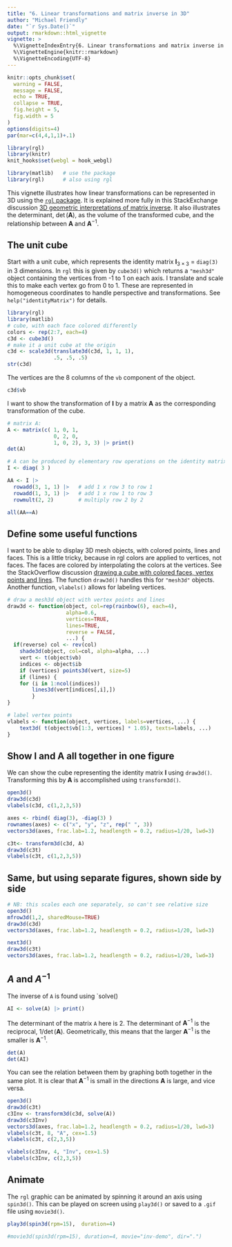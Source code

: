 ```yaml
---
title: "6. Linear transformations and matrix inverse in 3D"
author: "Michael Friendly"
date: "`r Sys.Date()`"
output: rmarkdown::html_vignette
vignette: >
  %\VignetteIndexEntry{6. Linear transformations and matrix inverse in 3D}
  %\VignetteEngine{knitr::rmarkdown}
  %\VignetteEncoding{UTF-8}
---
```


```r
knitr::opts_chunk$set(
  warning = FALSE,
  message = FALSE,
  echo = TRUE,
  collapse = TRUE,
  fig.height = 5,
  fig.width = 5
)
options(digits=4)
par(mar=c(4,4,1,1)+.1)
```
```r
library(rgl)
library(knitr)
knit_hooks$set(webgl = hook_webgl)
```

```r
library(matlib)   # use the package
library(rgl)      # also using rgl
```

This vignette illustrates how linear transformations can be represented in 3D using
the [`rgl` package](https://dmurdoch.github.io/rgl/).
It is explained more fully in this StackExchange discussion
[3D geometric interpretations of matrix inverse](https://math.stackexchange.com/questions/1948184/3d-geometric-interpretations-of-matrix-inverse).
It also illustrates the determinant, $\det(\mathbf{A})$, as the volume of the transformed
cube, and the relationship between $\mathbf{A}$ and $\mathbf{A}^{-1}$.


## The unit cube
Start with a unit cube, which represents the identity matrix $\mathbf{I}_{3 \times 3}$ = `diag(3)` in 3 dimensions.
In `rgl` this is given by `cube3d()` which returns a `"mesh3d"` object containing the vertices from -1 to 1
on each axis. I translate and scale this to make each vertex go from 0 to 1.
These are represented in homogeneous coordinates to handle perspective and transformations.
See `help("identityMatrix")` for details.

```r
library(rgl)
library(matlib)
# cube, with each face colored differently
colors <- rep(2:7, each=4)
c3d <- cube3d()
# make it a unit cube at the origin
c3d <- scale3d(translate3d(c3d, 1, 1, 1),
               .5, .5, .5)
str(c3d)
```

The vertices are the 8 columns of the `vb` component of the object.
```r
c3d$vb
```

I want to show the transformation of $\mathbf{I}$ by a matrix $\mathbf{A}$ as the corresponding transformation of the cube.

```r
# matrix A: 
A <- matrix(c( 1, 0, 1, 
               0, 2, 0,  
               1, 0, 2), 3, 3) |> print()
det(A)

# A can be produced by elementary row operations on the identity matrix
I <- diag( 3 )

AA <- I |>
  rowadd(3, 1, 1) |>   # add 1 x row 3 to row 1
  rowadd(1, 3, 1) |>   # add 1 x row 1 to row 3
  rowmult(2, 2)        # multiply row 2 by 2

all(AA==A)
```

## Define some useful functions

I want to be able to display 3D mesh objects, with colored points, lines and faces.
This is a little tricky, because in rgl colors are applied to vertices, not faces. The faces are colored by interpolating the colors at the vertices. See the StackOverflow discussion
[drawing a cube with colored faces, vertex points and lines](https://stackoverflow.com/questions/39730889/rgl-drawing-a-cube-with-colored-faces-vertex-points-and-lines).
The function `draw3d()` handles this for `"mesh3d"` objects.
Another function, `vlabels()` allows for labeling vertices.

```r
# draw a mesh3d object with vertex points and lines
draw3d <- function(object, col=rep(rainbow(6), each=4), 
                   alpha=0.6,  
                   vertices=TRUE, 
                   lines=TRUE, 
                   reverse = FALSE,
                   ...) {
  if(reverse) col <- rev(col)
	shade3d(object, col=col, alpha=alpha, ...)
	vert <- t(object$vb)
	indices <- object$ib
	if (vertices) points3d(vert, size=5)
	if (lines) {
	for (i in 1:ncol(indices))
		lines3d(vert[indices[,i],])
		}
}

# label vertex points
vlabels <- function(object, vertices, labels=vertices, ...) {
	text3d( t(object$vb[1:3, vertices] * 1.05), texts=labels, ...)
}
```

## Show $\mathbf{I}$ and $\mathbf{A}$ all together in one figure

We can show the cube representing the identity matrix $\mathbf{I}$ using `draw3d()`.
Transforming this by $\mathbf{A}$ is accomplished using `transform3d()`.

```r
open3d()
draw3d(c3d)
vlabels(c3d, c(1,2,3,5))

axes <- rbind( diag(3), -diag(3) )
rownames(axes) <- c("x", "y", "z", rep(" ", 3))
vectors3d(axes, frac.lab=1.2, headlength = 0.2, radius=1/20, lwd=3)

c3t<- transform3d(c3d, A) 
draw3d(c3t)
vlabels(c3t, c(1,2,3,5))
```

## Same, but using separate figures, shown side by side

```r
# NB: this scales each one separately, so can't see relative size
open3d()
mfrow3d(1,2, sharedMouse=TRUE)
draw3d(c3d)
vectors3d(axes, frac.lab=1.2, headlength = 0.2, radius=1/20, lwd=3)

next3d()	
draw3d(c3t)
vectors3d(axes, frac.lab=1.2, headlength = 0.2, radius=1/20, lwd=3)
```

## $A$ and $A^{-1}$


The inverse of `A` is found using `solve()
```r
AI <- solve(A) |> print()
```

The determinant of the matrix `A` here is 2. The determinant of $\mathbf{A}^{-1}$ is the reciprocal,
$1/ \det(\mathbf{A})$. Geometrically, this means that the larger $\mathbf{A}^{-1}$ is the smaller is
$\mathbf{A}^{-1}$.

```r
det(A)
det(AI)
```

You can see the relation between them by graphing both together in the same plot.
It is clear that $\mathbf{A}^{-1}$ is small in the directions $\mathbf{A}$ is large,
and vice versa.

```r
open3d()
draw3d(c3t)
c3Inv <- transform3d(c3d, solve(A))
draw3d(c3Inv)
vectors3d(axes, frac.lab=1.2, headlength = 0.2, radius=1/20, lwd=3)
vlabels(c3t, 8, "A", cex=1.5)
vlabels(c3t, c(2,3,5))

vlabels(c3Inv, 4, "Inv", cex=1.5)
vlabels(c3Inv, c(2,3,5))
```

## Animate

The `rgl` graphic can be animated by spinning it around an axis using `spin3d()`.
This can be played on screen using `play3d()` or
saved to a `.gif` file using `movie3d()`.

```r
play3d(spin3d(rpm=15),  duration=4)

#movie3d(spin3d(rpm=15), duration=4, movie="inv-demo", dir=".")
```

